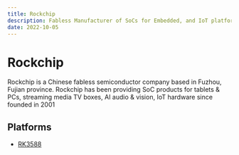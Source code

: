 ```yaml
---
title: Rockchip
description: Fabless Manufacturer of SoCs for Embedded, and IoT platforms
date: 2022-10-05
---
```


# Rockchip

Rockchip is a Chinese fabless semiconductor company based in Fuzhou, Fujian province. 
Rockchip has been providing SoC products for tablets & PCs, streaming media TV boxes, AI audio & vision, IoT hardware since founded in 2001

## Platforms

* [RK3588](/notes/platform-notes/Rockchip/RK3588)
